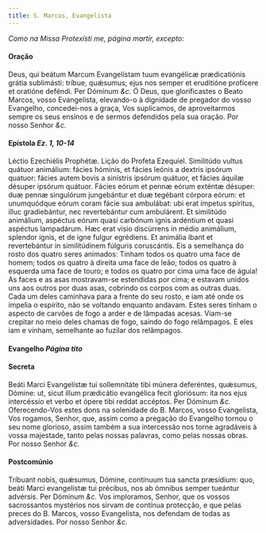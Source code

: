 ```yaml
---
title: S. Marcos, Evangelista
---
```


<em>Como na Missa Protexísti me, página martir, excepto:</em>

<h4 class="text-center">Oração</h4>
<div class="grid grid-cols-2 gap-5">
  <span class="text-justify">
    Deus, qui beátum Marcum Evangelístam tuum evangélicæ prædicatiónis grátia
    sublimásti: tríbue, quǽsumus; ejus nos semper et eruditióne profícere et
    oratióne deféndi. Per Dóminum <em>&c.</em>
  </span>
  <span class="text-justify">
    Ó Deus, que glorificastes o Beato Marcos, vosso Evangelista, elevando-o à
    dignidade de pregador do vosso Evangelho, concedei-nos a graça, Vos
    suplicamos, de aproveitarmos sempre os seus ensinos e de sermos defendidos
    pela sua oração. Por nosso Senhor <em>&c.</em>
  </span>
</div>

<h4 class="text-center">
  Epístola <em>Ez. 1, 10-14</em>
</h4>
<div class="grid grid-cols-2 gap-5">
  <span class="text-justify">Léctio Ezechiélis Prophétæ.</span>
  <span class="text-justify">Lição do Profeta Ezequiel.</span>
  <span class="text-justify">
    Similitúdo vultus quátuor animálium: fácies hóminis, et fácies leónis a
    dextris ipsórum quatuor: fácies autem bovis a sinístris ipsórum quátuor, et
    fácies áquilæ désuper ipsórum quátuor. Fácies eórum et pennæ eórum exténtæ
    désuper: duæ pennæ singulórum jungebántur et duæ tegébant córpora eórum: et
    unumquódque eórum coram fácie sua ambulábat: ubi erat ímpetus spíritus,
    illuc gradiebántur, nec revertebántur cum ambulárent. Et similitúdo
    animálium, aspéctus eórum quasi carbónum ignis ardéntium et quasi aspéctus
    lampadárum. Hæc erat visio discúrrens in médio animálium, splendor ignis, et
    de igne fulgur egrédiens. Et animália ibant et revertebántur in
    similitúdinem fúlguris coruscántis.
  </span>
  <span class="text-justify">
    Eis a semelhança do rosto dos quatro seres animados: Tinham todos os quatro
    uma face de homem; todos os quatro à direita uma face de leão; todos os
    quatro à esquerda uma face de touro; e todos os quatro por cima uma face de
    águia! As faces e as asas mostravam-se estendidas por cima; e estavam unidos
    uns aos outros por duas asas, cobrindo os corpos com as outras duas. Cada um
    deles caminhava para a frente do seu rosto, e iam até onde os impelia o
    espírito, não se voltando enquanto andavam. Estes seres tinham o aspecto de
    carvões de fogo a arder e de lâmpadas acesas. Viam-se crepitar no meio deles
    chamas de fogo, saindo do fogo relâmpagos. E eles iam e vinham, semelhante
    ao fuzilar dos relâmpagos.
  </span>
</div>

<h4 class="text-center">
  Evangelho <em>Página tito</em>
</h4>

<h4 class="text-center">Secreta</h4>
<div class="grid grid-cols-2 gap-5">
  <span class="text-justify">
    Beáti Marci Evangelístæ tui sollemnitáte tibi múnera deferéntes, quǽsumus,
    Dómine: ut, sicut illum prædicátio evangélica fecit gloriósum: ita nos ejus
    intercéssio et verbo et ópere tibi reddat accéptos. Per Dóminum <em>&c.</em>
  </span>
  <span class="text-justify">
    Oferecendo-Vos estes dons na solenidade do B. Marcos, vosso Evangelista, Vos
    rogamos, Senhor, que, assim como a pregação do Evangelho tornou o seu nome
    glorioso, assim também a sua intercessão nos torne agradáveis à vossa
    majestade, tanto pelas nossas palavras, como pelas nossas obras. Por nosso
    Senhor <em>&c.</em>
  </span>
</div>

<h4 class="text-center">Postcomúnio</h4>
<div class="grid grid-cols-2 gap-5">
  <span class="text-justify">
    Tríbuant nobis, quǽsumus, Dómine, contínuum tua sancta præsídium: quo, beáti
    Marci evangelístæ tui précibus, nos ab ómnibus semper tueántur advérsis. Per
    Dóminum <em>&c.</em>
  </span>
  <span class="text-justify">
    Vos imploramos, Senhor, que os vossos sacrossantos mystérios nos sirvam de
    contínua protecção, e que pelas preces do B. Marcos, vosso Evangelista, nos
    defendam de todas as adversidades. Por nosso Senhor <em>&c.</em>
  </span>
</div>
